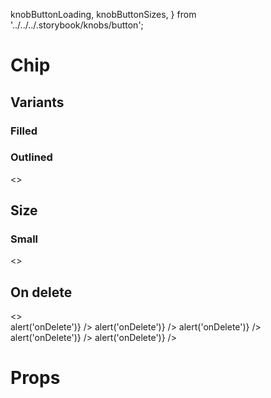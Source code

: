 
  knobButtonLoading,
  knobButtonSizes,
} from '../../../.storybook/knobs/button';


<Meta title="Components/Chip" component={Chip} />

# Chip

## Variants

### Filled

<Preview>
  <Story name="Filled" decorators={[withKnobs, withA11y]}>
    <div style={{ display: 'flex', justifyContent: 'space-between' }}>
      <Chip label="default" />
      <Chip label="primary" color="primary" />
      <Chip label="secondary" color="secondary" />
      <Chip label="success" color="success" />
      <Chip label="danger" color="danger" />
    </div>
  </Story>
</Preview>

### Outlined

<Preview>
  <Story name="Outlined" decorators={[withKnobs, withA11y]}>
    <>
      <div style={{ display: 'flex', justifyContent: 'space-between' }}>
        <Chip label="default" variant="outlined" />
        <Chip label="primary" color="primary" variant="outlined" />
        <Chip label="secondary" color="secondary" variant="outlined" />
        <Chip label="success" color="success" variant="outlined" />
        <Chip label="danger" color="danger" variant="outlined" />
      </div>
    </>
  </Story>
</Preview>

## Size

### Small

<Preview>
  <Story name="Small" decorators={[withKnobs, withA11y]}>
    <>
      <div style={{ display: 'flex', justifyContent: 'space-between' }}>
        <Chip label="default" size="small" />
        <Chip label="primary" color="primary" variant="outlined" size="small" />
        <Chip label="secondary" color="secondary" size="small" />
        <Chip label="success" color="success" variant="outlined" size="small" />
        <Chip label="danger" color="danger" size="small" />
      </div>
    </>
  </Story>
</Preview>

## On delete

<Preview>
  <Story name="onDelete" decorators={[withKnobs, withA11y]}>
    <>
      <div style={{ display: 'flex', justifyContent: 'space-between' }}>
        <Chip label="default" size="small" onDelete={() => alert('onDelete')} />
        <Chip
          label="primary"
          variant="outlined"
          color="primary"
          size="small"
          onDelete={() => alert('onDelete')}
        />
        <Chip
          label="secondary"
          color="secondary"
          onDelete={() => alert('onDelete')}
        />
        <Chip
          label="success"
          color="success"
          variant="outlined"
          onDelete={() => alert('onDelete')}
        />
        <Chip
          label="danger"
          color="danger"
          onDelete={() => alert('onDelete')}
        />
      </div>
    </>
  </Story>
</Preview>

# Props

<Props of={Chip} />
